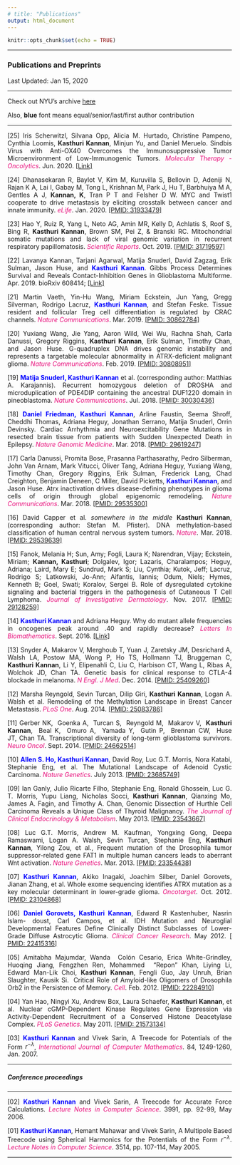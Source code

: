 ```yaml
---
# title: "Publications"
output: html_document
---
```


```r
knitr::opts_chunk$set(echo = TRUE)
```

<style>
body {
text-align: justify}
figure figcaption {
    text-align: center;}
</style>

---

### Publications and Preprints 
Last Updated: Jan 15, 2020

---

Check out NYU's archive [here](http://library.med.nyu.edu/api/publications/?person=kannak01&sort=display_rank&in-biosketch=yes)

Also, **blue** font means equal/senior/last/first author contribution

---

[25] Iris Scherwitzl, Silvana Opp, Alicia M. Hurtado, Christine Pampeno, Cynthia Loomis, **Kasthuri Kannan**, Minjun Yu, and Daniel Meruelo. Sindbis Virus with Anti-OX40 Overcomes the Immunosuppressive Tumor Microenvironment of Low-Immunogenic Tumors. <span style="color:#e80c7a"> _Molecular Therapy - Oncolytics_</span>. Jun. 2020. [[Link]](https://www.cell.com/molecular-therapy-family/oncolytics/fulltext/S2372-7705(20)30062-0)

[24] Dhanasekaran R, Baylot V, Kim M, Kuruvilla S, Bellovin D, Adeniji N, Rajan K A, Lai I, Gabay M, Tong L, Krishnan M, Park J, Hu T, Barbhuiya M A, Gentles A J, **Kannan, K**, Tran P T and Felsher D W. MYC and Twist1 cooperate to drive metastasis by eliciting crosstalk between cancer and innate immunity. <span style="color:#e80c7a"> _eLife_</span>. Jan. 2020. [[PMID: 31933479]](https://pubmed.ncbi.nlm.nih.gov/31933479-myc-and-twist1-cooperate-to-drive-metastasis-by-eliciting-crosstalk-between-cancer-and-innate-immunity/?from_term=kasthuri+kannan&from_size=10&from_page=2&from_pos=8)

[23] Hao Y, Ruiz R, Yang L, Neto AG, Amin MR, Kelly D, Achlatis S, Roof S, Bing R, **Kasthuri Kannan**, Brown SM, Pei Z, & Branski RC. Mitochondrial somatic mutations and lack of viral genomic variation in recurrent respiratory papillomatosis. <span style="color:#e80c7a"> _Scientific Reports_</span>. Oct. 2019. [[PMID: 31719597]](https://www.ncbi.nlm.nih.gov/pubmed/31719597)

[22] Lavanya Kannan, Tarjani Agarwal, Matija Snuderl, David Zagzag, Erik Sulman, Jason Huse, and <span style="color:blue"><b>Kasthuri Kannan</b></span>. Gibbs Process Determines Survival and Reveals Contact-Inhibition Genes in Glioblastoma Multiforme. Apr. 2019. bioRxiv 608414; [[Link]](https://doi.org/10.1101/608414)

[21] Martin Vaeth, Yin-Hu Wang, Miriam Eckstein, Jun Yang, Gregg Silverman, Rodrigo Lacruz, <span style="color:blue"><b>Kasthuri Kannan</b></span>, and Stefan Feske. Tissue resident and follicular Treg cell differentiation is regulated by CRAC channels. <span style="color:#e80c7a"> _Nature Communications_</span>. Mar. 2019. [[PMID: 30862784]](https://www.ncbi.nlm.nih.gov/pubmed/30862784/)

[20] Yuxiang Wang, Jie Yang, Aaron Wild, Wei Wu, Rachna Shah, Carla Danussi, Gregory Riggins, **Kasthuri Kannan**, Erik Sulman, Timothy Chan, and Jason Huse. G-quadruplex DNA drives genomic instability and represents a targetable molecular abnormality in ATRX-deficient malignant glioma. <span style="color:#e80c7a"> _Nature Communications_</span>. Feb. 2019. [[PMID: 30808951]](https://www.ncbi.nlm.nih.gov/pubmed/30808951)

[19] <span style="color:blue"><b>Matija Snuderl, Kasthuri Kannan</b></span> et al. (corresponding author: Matthias A. Karajannis). Recurrent homozygous deletion of DROSHA and microduplication of PDE4DIP containing the ancestral DUF1220 domain in pineoblastoma.<span style="color:#e80c7a"> _Nature Communications_</span>. Jul. 2018. [[PMID: 30030436]](https://www.ncbi.nlm.nih.gov/pmc/articles/PMC6054684/) 

[18] <span style="color:blue"><b>Daniel Friedman, Kasthuri Kannan</b></span>, Arline Faustin, Seema Shroff, Cheddhi Thomas,  Adriana Heguy, Jonathan Serrano, Matija Snuderl, Orrin Devinsky. Cardiac Arrhythmia and Neuroexcitability Gene Mutations in resected brain tissue from patients with Sudden Unexpected Death in Epilepsy. <span style="color:#e80c7a"> _Nature Genomic Medicine_</span>. Mar. 2018. [[PMID: 29619247]](https://www.ncbi.nlm.nih.gov/pubmed/29619247)

[17] Carla Danussi, Promita Bose, Prasanna Parthasarathy, Pedro Silberman, John Van Arnam, Mark Vitucci, Oliver Tang, Adriana Heguy, Yuxiang Wang, Timothy Chan, Gregory Riggins, Erik Sulman, Frederick Lang, Chad Creighton, Benjamin Deneen, C Miller, David Picketts, <span style="color:blue"><b>Kasthuri Kannan</b></span>, and Jason Huse. Atrx inactivation drives disease-defining phenotypes in glioma cells of origin through global epigenomic remodeling. <span style="color:#e80c7a"> _Nature Communications_</span>. Mar. 2018. [[PMID: 29535300]](https://www.ncbi.nlm.nih.gov/pubmed/29535300)

[16]	David Capper et al. _somewhere in the middle_ **Kasthuri Kannan**, (corresponding author: Stefan M. Pfister). DNA methylation-based classification of human central nervous system tumors. <span style="color:#e80c7a"> _Nature_</span>. Mar. 2018. [[PMID: 29539639]](https://www.ncbi.nlm.nih.gov/pubmed/29539639)

[15] Fanok, Melania H; Sun, Amy; Fogli, Laura K; Narendran, Vijay; Eckstein, Miriam; **Kannan, Kasthuri**; Dolgalev, Igor; Lazaris, Charalampos; Heguy, Adriana; Laird, Mary E; Sundrud, Mark S; Liu, Cynthia; Kutok, Jeff; Lacruz, Rodrigo S; Latkowski, Jo-Ann; Aifantis, Iannis; Odum, Niels; Hymes, Kenneth B; Goel, Swati; Koralov, Sergei B. Role of dysregulated cytokine signaling and bacterial triggers in the pathogenesis of Cutaneous T Cell Lymphoma. <span style="color:#e80c7a"> _Journal of Investigative Dermatology_</span>. Nov. 2017. [[PMID: 29128259]](https://www.ncbi.nlm.nih.gov/pubmed/29128259)

[14]	<span style="color:blue"><b> Kasthuri Kannan</b></span> and Adriana Heguy. Why do mutant allele frequencies in oncogenes peak around .40 and rapidly decrease? <span style="color:#e80c7a"> _Letters In Biomathematics_</span>. Sept. 2016. [[Link]](http://dx.doi.org/10.1080/23737867.2016.1221328)

[13]	Snyder A, Makarov V, Merghoub T, Yuan J, Zaretsky JM, Desrichard A, Walsh LA, Postow MA, Wong P, Ho TS, Hollmann TJ, Bruggeman C, **Kasthuri Kannan**, Li Y, Elipenahli C, Liu C, Harbison CT, Wang L, Ribas A, Wolchok JD, Chan TA. Genetic basis for clinical response to CTLA-4 blockade in melanoma. <span style="color:#e80c7a"> _N Engl. J Med_</span>. Dec. 2014. [[PMID: 25409260]](https://www.ncbi.nlm.nih.gov/pubmed/25409260)

[12]	Marsha Reyngold, Sevin Turcan, Dilip Giri, **Kasthuri Kannan**, Logan A. Walsh et al. Remodeling of the Methylation Landscape in Breast Cancer Metastasis. <span style="color:#e80c7a"> _PLoS One_</span>. Aug. 2014. [[PMID: 25083786]](https://www.ncbi.nlm.nih.gov/pubmed/25083786)

[11]	Gerber NK,  Goenka A,  Turcan S,  Reyngold M,  Makarov V,  **Kasthuri Kannan**,  Beal K,  Omuro A,  Yamada Y,  Gutin P,  Brennan CW,  Huse JT, Chan TA. Transcriptional diversity of long-term glioblastoma survivors. <span style="color:#e80c7a"> _Neuro Oncol_</span>. Sept. 2014. [[PMID: 24662514]](https://www.ncbi.nlm.nih.gov/pubmed/24662514)

[10]	<span style="color:blue"> <b> Allen S. Ho, Kasthuri Kannan</b></span>, David Roy, Luc G.T. Morris, Nora Katabi, Stephanie Eng, et al. The Mutational Landscape of Adenoid Cystic Carcinoma. <span style="color:#e80c7a"> _Nature Genetics_</span>. July 2013. [[PMID: 23685749]](https://www.ncbi.nlm.nih.gov/pubmed/23685749)

[09]	Ian Ganly, Julio Ricarte Filho, Stephanie Eng, Ronald Ghossein, Luc G. T. Morris, Yupu Liang, Nicholas Socci, **Kasthuri Kannan**, Qianxing Mo, James A. Fagin, and Timothy A. Chan, Genomic Dissection of Hurthle Cell Carcinoma Reveals a Unique Class of Thyroid Malignancy. <span style="color:#e80c7a"> _The Journal of Clinical Endocrinology & Metabolism_</span>. May 2013. [[PMID: 23543667]](https://www.ncbi.nlm.nih.gov/pubmed/23543667)

[08]	Luc G.T. Morris, Andrew M. Kaufman, Yongxing Gong, Deepa Ramaswami, Logan A. Walsh, Sevin Turcan, Stephanie Eng, **Kasthuri Kannan**, Yilong Zou, et al., Frequent mutation of the Drosophila tumor suppressor-related gene FAT1 in multiple human cancers leads to aberrant Wnt activation. <span style="color:#e80c7a"> _Nature Genetics_</span>. Mar. 2013. [[PMID: 23354438]](https://www.ncbi.nlm.nih.gov/pubmed/23354438)

[07] <span style="color:blue"><b>Kasthuri Kannan</b></span>, Akiko Inagaki, Joachim Silber, Daniel Gorovets, Jianan Zhang, et al. Whole exome sequencing identifies ATRX mutation as a key molecular determinant in lower-grade glioma. <span style="color:#e80c7a"> _Oncotarget_</span>. Oct. 2012. [[PMID: 23104868]](https://www.ncbi.nlm.nih.gov/pubmed/23104868)

[06]	<span style="color:blue"><b> Daniel Gorovets, Kasthuri Kannan</b></span>, Edward R Kastenhuber, Nasrin Islam- doust, Carl Campos, et al. IDH Mutation and Neuroglial Developmental Features Define Clinically Distinct Subclasses of Lower-Grade Diffuse Astrocytic Glioma. <span style="color:#e80c7a"> _Clinical Cancer Research_</span>. May 2012. [[
PMID: 22415316]](https://www.ncbi.nlm.nih.gov/pubmed/22415316)

[05]	Amitabha Majumdar, Wanda  Colón Cesario, Erica White-Grindley, Huoqing Jiang, Fengzhen Ren, Mohammed  “Repon” Khan, Liying Li, Edward Man-Lik Choi, **Kasthuri Kannan**, Fengli Guo, Jay Unruh, Brian Slaughter, Kausik Si.  Critical Role of Amyloid-like Oligomers of Drosophila Orb2 in the Persistence of Memory. <span style="color:#e80c7a"> _Cell_</span>. Feb. 2012. [[PMID: 22284910]](https://www.ncbi.nlm.nih.gov/pubmed/22284910)

[04]	Yan Hao, Ningyi Xu, Andrew Box, Laura Schaefer, **Kasthuri Kannan**, et al. Nuclear cGMP-Dependent Kinase Regulates Gene Expression via Activity-Dependent Recruitment of a Conserved Histone Deacetylase Complex. <span style="color:#e80c7a"> _PLoS Genetics_</span>. May 2011. [[PMID: 21573134]](https://www.ncbi.nlm.nih.gov/pubmed/21573134)

[03]	<span style="color:blue"><b>Kasthuri Kannan</b></span> and Vivek Sarin, A Treecode for Potentials of the Form $r^{-\lambda}$, <span style="color:#e80c7a"> _International Journal of Computer Mathematics_</span>. 84, 1249-1260, Jan. 2007.

---

##### Conference proceedings

---


[02] <span style="color:blue"><b>Kasthuri Kannan</b></span> and Vivek Sarin, A Treecode for Accurate Force Calculations. <span style="color:#e80c7a"> _Lecture Notes in Computer Science_</span>. 3991, pp. 92-99, May 2006.

[01]	<span style="color:blue"><b>Kasthuri Kannan</b></span>, Hemant Mahawar and Vivek Sarin, A Multipole Based Treecode using Spherical Harmonics for the Potentials of the Form $r^{-\lambda}$. <span style="color:#e80c7a"> _Lecture Notes in Computer Science_</span>. 3514, pp. 107-114, May 2005.

---